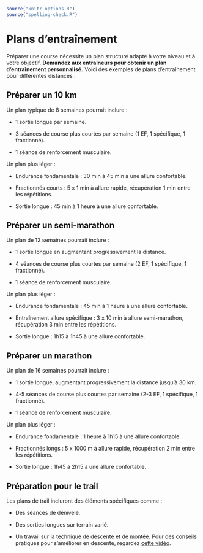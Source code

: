 ```r
source("knitr-options.R")
source("spelling-check.R")
```

# Plans d'entraînement {-}

Préparer une course nécessite un plan structuré adapté à votre niveau et à votre objectif.
**Demandez aux entraîneurs pour obtenir un plan d'entraînement personnalisé.**
Voici des exemples de plans d'entraînement pour différentes distances :

## Préparer un 10 km {-}

Un plan typique de 8 semaines pourrait inclure :

- 1 sortie longue par semaine.

- 3 séances de course plus courtes par semaine (1 EF, 1 spécifique, 1 fractionné).

- 1 séance de renforcement musculaire.

Un plan plus léger :

- Endurance fondamentale : 30 min à 45 min à une allure confortable.  

- Fractionnés courts : 5 x 1 min à allure rapide, récupération 1 min entre les répétitions.  

- Sortie longue : 45 min à 1 heure à une allure confortable.  


## Préparer un semi-marathon {-}

Un plan de 12 semaines pourrait inclure :

- 1 sortie longue en augmentant progressivement la distance.

- 4 séances de course plus courtes par semaine (2 EF, 1 spécifique, 1 fractionné).

- 1 séance de renforcement musculaire.

Un plan plus léger :

- Endurance fondamentale : 45 min à 1 heure à une allure confortable.  

- Entraînement allure spécifique : 3 x 10 min à allure semi-marathon, récupération 3 min entre les répétitions.  

- Sortie longue : 1h15 à 1h45 à une allure confortable. 


## Préparer un marathon {-}

Un plan de 16 semaines pourrait inclure :

- 1 sortie longue, augmentant progressivement la distance jusqu'à 30 km.

- 4-5 séances de course plus courtes par semaine (2-3 EF, 1 spécifique, 1 fractionné).

- 1 séance de renforcement musculaire.

Un plan plus léger :

- Endurance fondamentale : 1 heure à 1h15 à une allure confortable. 

- Fractionnés longs : 5 x 1000 m à allure rapide, récupération 2 min entre les répétitions.  

- Sortie longue : 1h45 à 2h15 à une allure confortable.


## Préparation pour le trail {-}

Les plans de trail incluront des éléments spécifiques comme :

- Des séances de dénivelé.

- Des sorties longues sur terrain varié.

- Un travail sur la technique de descente et de montée. 
Pour des conseils pratiques pour s'améliorer en descente, regardez [cette vidéo](https://www.youtube.com/watch?v=_dujtx5qPnQ).
